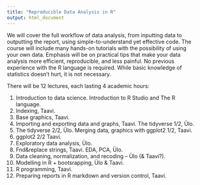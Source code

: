 ```yaml
---
title: "Reproducible Data Analysis in R"
output: html_document
---
```


We will cover the full workflow of data analysis, from inputting data to outputting the report, using simple-to-understand yet effective code. The course will include many hands-on tutorials with the possibility of using your own data. Emphasis will be on practical tips that make your data analysis more efficient, reproducible, and less painful. No previous experience with the R language is required. While basic knowledge of statistics doesn't hurt, it is not necessary.

There will be 12 lectures, each lasting 4 academic hours:

1. Introduction to data science. Introduction to R Studio and The R language.
2. Indexing, Taavi.
3. Base graphics, Taavi.
4. Importing and exporting data and graphs, Taavi. The tidyverse 1/2, Ülo.
5. The tidyverse 2/2, Ülo. Merging data, graphics with ggplot2 1/2, Taavi.
6. ggplot2 2/2 Taavi.
7. Exploratory data analysis, Ülo.
8. Fnd&replace strings, Taavi. EDA, PCA, Ülo.
9. Data cleaning, normalization, and recoding – Ülo (& Taavi?).
10. Modelling in R + bootsrapping, Ülo & Taavi.
11. R programming, Taavi.
12. Preparing reports in R markdown and version control, Taavi.
